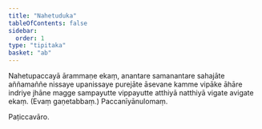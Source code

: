 ```yaml
---
title: "Nahetuduka"
tableOfContents: false
sidebar:
  order: 1
type: "tipitaka"
basket: "ab"
---
```



<DynamicBreadcrumb />

<Division number="17">

<Paragraph number="1701">
Nahetupaccayā ārammaṇe ekaṃ, anantare samanantare sahajāte aññamaññe nissaye upanissaye purejāte āsevane kamme vipāke āhāre indriye jhāne magge sampayutte vippayutte atthiyā natthiyā vigate avigate ekaṃ. (Evaṃ gaṇetabbaṃ.)

</Paragraph>
</Division>

<Paragraph number="1702" type="center">
Paccanīyānulomaṃ.

  
Paṭiccavāro.
</Paragraph>